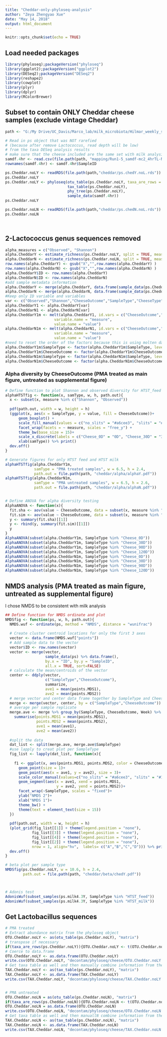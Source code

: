 ```yaml
---
title: "Cheddar-only-phyloseq-analysis"
author: "Zeya Zhengyao Xue"
date: "May 14, 2018"
output: html_document
---
```


```r
knitr::opts_chunk$set(echo = TRUE)
```

## Load needed packages
```r
library(phyloseq);packageVersion("phyloseq")
library(ggplot2);packageVersion("ggplot2")
library(DESeq2);packageVersion("DESeq2")
library(reshape2)
library(cowplot)
library(plyr)
library(dplyr)
library(RColorBrewer)
```


## Subset to contain ONLY Cheddar cheese samples (exclude vintage Cheddar)
```r
path <- "G:/My Drive/UC_Davis/Marco_lab/milk_microbiota/Hilmar_weekly_samples/QIIME2/"

# Read in ps object that was NOT rarefied 
# (because after remove Lactococcus, read depth will be low)
# from the taxa DESeq analysis results  
# make sure that the cheese included are the same set with milk analysis
samdf.4hr <- read.csv(file.path(path, "mapping/Run1-5_samdf-mc2_4hrTL-NoExtremeMilk.csv"))
rownames(samdf.4hr) <- samdf.4hr$SampleID

ps.Cheddar.noLY <- readRDS(file.path(path,"cheddar/ps.chedY.noL.rds"))
ps.Cheddar.noLY
ps.Cheddar.noLY <- phyloseq(otu_table(ps.Cheddar.noLY, taxa_are_rows = FALSE),
                            tax_table(ps.Cheddar.noLY),
                            phy_tree(ps.Cheddar.noLY),
                            sample_data(samdf.4hr))
ps.Cheddar.noLY

ps.Cheddar.noLN <- readRDS(file.path(path,"cheddar/ps.chedN.noL.rds"))
ps.Cheddar.noLN




```

## 2-Lactococcus genus sequences removed
```r
alpha_measures = c("Observed", "Shannon") 
alpha.CheddarY <- estimate_richness(ps.Cheddar.noLY, split = TRUE, measures = alpha_measures)
alpha.CheddarN <- estimate_richness(ps.Cheddar.noLN, split = TRUE, measures = alpha_measures)
row.names(alpha.CheddarY) <- gsub("X","",row.names(alpha.CheddarY) )
row.names(alpha.CheddarN) <- gsub("X","",row.names(alpha.CheddarN) )
alpha.CheddarY$ID <- row.names(alpha.CheddarY)
alpha.CheddarN$ID <- row.names(alpha.CheddarN)
#add sample metadata information
alpha.CheddarY <- merge(alpha.CheddarY, data.frame(sample_data(ps.Cheddar.noLY)), by.x = 'ID', by.y = 'row.names')
alpha.CheddarN <- merge(alpha.CheddarN, data.frame(sample_data(ps.Cheddar.noLN)), by.x = 'ID', by.y = 'row.names')
#Keep only ID variable and variables
var <- c("Observed","Shannon","CheeseOutcome","SampleType","CheeseType") #should be modified for different problems
alpha.CheddarY1 <- alpha.CheddarY[var]
alpha.CheddarN1 <- alpha.CheddarN[var]
alpha.CheddarY1m <- melt(alpha.CheddarY1, id.vars = c("CheeseOutcome","SampleType","CheeseType"),
                      variable.name = "measure",
                      value.name = "value")
alpha.CheddarN1m <- melt(alpha.CheddarN1, id.vars = c("CheeseOutcome","SampleType","CheeseType"),
                      variable.name = "measure",
                      value.name = "value")
#need to reset the order of the factors because this is using molten data frame
alpha.CheddarY1m$SampleType <- factor(alpha.CheddarY1m$SampleType, levels = c("Cheese_0D","Cheese_30D","Cheese_90D","Cheese_120D"))
alpha.CheddarY1m$CheeseOutcome <- factor(alpha.CheddarY1m$CheeseOutcome, levels = c("no_slits","slits"))
alpha.CheddarN1m$SampleType <- factor(alpha.CheddarN1m$SampleType, levels = c("Cheese_0D","Cheese_30D","Cheese_90D","Cheese_120D"))
alpha.CheddarN1m$CheeseOutcome <- factor(alpha.CheddarN1m$CheeseOutcome, levels = c("no_slits","slits"))
```

### Alpha diversity by CheeseOutcome (PMA treated as main figure, untreated as supplemental figure)
```r
# Define function to plot Shannon and observed diversity for HTST_feed and HTST_milk
alphaHTSTfig <- function(x, samType, w, h, path.out){
  x <- subset(x, measure %in% c("Shannon", "Observed"))
  
  pdf(path.out, width = w, height = h)
  (ggplot(x, aes(x = SampleType, y = value, fill = CheeseOutcome))+ 
      geom_boxplot() +
      scale_fill_manual(values = c("no_slits" = "#a6cee3", "slits" = "#1f78b4")) +
      facet_wrap(facets = ~ measure, scales = "free_y") +
      theme_bw(base_size = 15)+
      scale_x_discrete(labels = c("Cheese_0D" = "0D", "Cheese_30D" = "30D", "Cheese_90D" = "90D", "Cheese_120D" = "120D"))+
      xlab(samType)) %>% print()
  dev.off()
}

# Generate figures for only HTST feed and HTST milk 
alphaHTSTfig(alpha.CheddarY1m, 
             samType = "PMA treated samples", w = 6.5, h = 2.4,
             path.out = file.path(path, "cheddar/alpha/alphaY.pdf"))
alphaHTSTfig(alpha.CheddarN1m, 
             samType = "PMA untreated samples", w = 6.5, h = 2.6,
             path.out = file.path(path, "cheddar/alpha/alphaN.pdf"))


# Define ANOVA for alpha diversity testing
AlphaANOVA <- function(x){
  fit.sha <- aov(value ~ CheeseOutcome, data = subset(x, measure %in% "Observed"))
  fit.sim <- aov(value ~ CheeseOutcome, data = subset(x, measure %in% "Shannon"))
  y <- summary(fit.sha)[[1]]
  y <- rbind(y, summary(fit.sim)[[1]])
  y
}
AlphaANOVA(subset(alpha.CheddarY1m, SampleType %in% "Cheese_0D"))
AlphaANOVA(subset(alpha.CheddarY1m, SampleType %in% "Cheese_30D"))
AlphaANOVA(subset(alpha.CheddarY1m, SampleType %in% "Cheese_90D"))
AlphaANOVA(subset(alpha.CheddarY1m, SampleType %in% "Cheese_120D"))
AlphaANOVA(subset(alpha.CheddarN1m, SampleType %in% "Cheese_0D"))
AlphaANOVA(subset(alpha.CheddarN1m, SampleType %in% "Cheese_30D"))
AlphaANOVA(subset(alpha.CheddarN1m, SampleType %in% "Cheese_90D"))
AlphaANOVA(subset(alpha.CheddarN1m, SampleType %in% "Cheese_120D"))
```

## NMDS analysis (PMA treated as main figure, untreated as supplemental figure)
I chose NMDS to be consistent with milk analysis
```r
## Define function for NMDS ordinate and plot
NMDSfig <- function(ps, w, h, path.out){
  NMDS.wuf <- ordinate(ps, method = "NMDS", distance = "wunifrac")
  
  # Create cluster centroid locations for only the first 3 axes
  vector <- data.frame(NMDS.wuf["points"])
  # Add sample data to the vector
  vector$ID <- row.names(vector)
  vector <- merge(vector, 
                  sample_data(ps) %>% data.frame(),
                  by.x = "ID", by.y = "SampleID", 
                  all.x = TRUE, sort=FALSE)
  # calculate the mean/centroids of the vector
  center <- ddply(vector,
                  c("SampleType","CheeseOutcome"),  
                  summarize,
                  ave1 = mean(points.MDS1),
                  ave2 = mean(points.MDS2))
  # merge vector and center data frame together by SampleType and CheeseOutcome columns
  merge <- merge(vector, center, by = c("SampleType","CheeseOutcome"))
  # average per sample replicate
  merge.ave <- merge %>% group_by(SampleType, CheeseOutcome, Week) %>% 
    summarise(points.MDS1 = mean(points.MDS1),
              points.MDS2 = mean(points.MDS2),
              ave1 = mean(ave1),
              ave2 = mean(ave2))
  
  #split the data 
  dat_list <- split(merge.ave, merge.ave$SampleType)
  #use lapply to creat plot per SampleType
  fig_list <- lapply(dat_list, function(x){
    
    f1 <- ggplot(x, aes(points.MDS1, points.MDS2, color = CheeseOutcome)) + 
      geom_point(size = 1)+ 
      geom_point(aes(x = ave1, y = ave2), size = 3)+
      scale_color_manual(values=c("no_slits" = "#a6cee3", "slits" = "#1f78b4"))+
      geom_segment(aes(x = ave1, xend = points.MDS1,
                       y = ave2, yend = points.MDS2))+
      facet_wrap(~SampleType, scales = "fixed")+
      ylab("NMDS 2")+ 
      xlab("NMDS 1")+
      theme_bw() +
      theme(text = element_text(size = 15)) 
  })
  
  pdf(path.out, width = w, height = h)
  (plot_grid(fig_list[[1]] + theme(legend.position = "none"),
            fig_list[[3]] + theme(legend.position = "none"),
            fig_list[[4]] + theme(legend.position = "none"),
            fig_list[[2]] + theme(legend.position = "none"),
            nrow = 1, align="hv",  labels= c("A","B","C","D"))) %>% print()
  dev.off()
}

# beta plot per sample type
NMDSfig(ps.Cheddar.noLY, w = 10.6, h = 2.4, 
        path.out = file.path(path, "cheddar/beta/chedY.pdf"))



# Adonis test
AdonisWuf(subset_samples(ps.milk4.3Y, SampleType %in% "HTST_feed"))
AdonisWuf(subset_samples(ps.milk4.3Y, SampleType %in% "HTST_milk"))
```

## Get Lactobacillus sequences
```r
# PMA treated 
# Extract abundance matrix from the phyloseq object
OTU.Cheddar.noLY <- as(otu_table(ps.Cheddar.noLY), "matrix")
# transpose if necessary
if(taxa_are_rows(ps.Cheddar.noLY)){OTU.Cheddar.noLY <- t(OTU.Cheddar.noLY)}
# Coerce to data.frame
OTU.Cheddar.noLY <- as.data.frame(OTU.Cheddar.noLY)
write.csv(OTU.Cheddar.noLY, "decontam/phyloseq/cheese/OTU.Cheddar.noLY.csv")
# Get taxa table as well and then manually combine information from the 2 files together
TAX.Cheddar.noLY <- as(tax_table(ps.Cheddar.noLY), "matrix")
TAX.Cheddar.noLY <- as.data.frame(TAX.Cheddar.noLY)
write.csv(TAX.Cheddar.noLY, "decontam/phyloseq/cheese/TAX.Cheddar.noLY.csv")


# PMA untreated 
OTU.Cheddar.noLN = as(otu_table(ps.Cheddar.noLN), "matrix")
if(taxa_are_rows(ps.Cheddar.noLN)){OTU.Cheddar.noLN <- t(OTU.Cheddar.noLN)}
OTU.Cheddar.noLN = as.data.frame(OTU.Cheddar.noLN)
write.csv(OTU.Cheddar.noLN, "decontam/phyloseq/cheese/OTU.Cheddar.noLN.csv")
# Get taxa table as well and then manuallN combine information from the 2 files together
TAX.Cheddar.noLN <- as(tax_table(ps.Cheddar.noLN), "matrix")
TAX.Cheddar.noLN <- as.data.frame(TAX.Cheddar.noLN)
write.csv(TAX.Cheddar.noLN, "decontam/phyloseq/cheese/TAX.Cheddar.noLN.csv")
```



